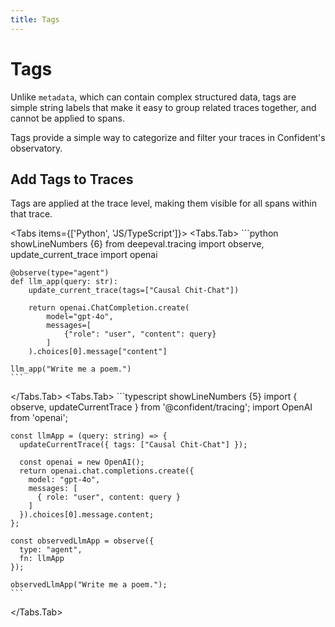 ```yaml
---
title: Tags
---
```




# Tags

Unlike `metadata`, which can contain complex structured data, tags are simple string labels that make it easy to group related traces together, and cannot be applied to spans.

<Callout type="info">
Tags provide a simple way to categorize and filter your traces in Confident's observatory. 
</Callout>

## Add Tags to Traces

Tags are applied at the trace level, making them visible for all spans within that trace.

<Tabs items={['Python', 'JS/TypeScript']}>
  <Tabs.Tab>
    ```python showLineNumbers {6}
    from deepeval.tracing import observe, update_current_trace
    import openai
    
    @observe(type="agent")
    def llm_app(query: str):
        update_current_trace(tags=["Causal Chit-Chat"])
    
        return openai.ChatCompletion.create(
            model="gpt-4o",
            messages=[
                {"role": "user", "content": query}
            ]
        ).choices[0].message["content"]
    
    llm_app("Write me a poem.")
    ```
  </Tabs.Tab>
  <Tabs.Tab>
    ```typescript showLineNumbers {5}
    import { observe, updateCurrentTrace } from '@confident/tracing';
    import OpenAI from 'openai';
    
    const llmApp = (query: string) => {
      updateCurrentTrace({ tags: ["Causal Chit-Chat"] });
        
      const openai = new OpenAI();
      return openai.chat.completions.create({
        model: "gpt-4o",
        messages: [
          { role: "user", content: query }
        ]
      }).choices[0].message.content;
    };
    
    const observedLlmApp = observe({
      type: "agent",
      fn: llmApp
    });
    
    observedLlmApp("Write me a poem.");
    ```
  </Tabs.Tab>
</Tabs>



